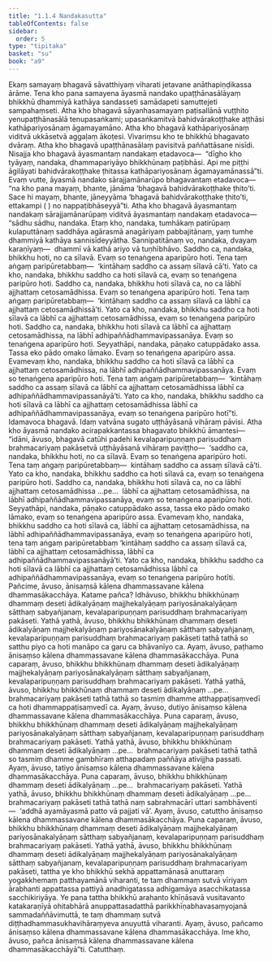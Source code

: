 ```yaml
---
title: "1.1.4 Nandakasutta"
tableOfContents: false
sidebar:
  order: 5
type: "tipitaka"
basket: "su"
book: "a9"
---
```



<DynamicBreadcrumb />

<Division number="4" book="a9" bookNo="17" page="169">

<Paragraph number="40" book="a9">
Ekaṃ samayaṃ bhagavā sāvatthiyaṃ viharati jetavane anāthapiṇḍikassa ārāme. Tena kho pana samayena āyasmā nandako upaṭṭhānasālāyaṃ bhikkhū dhammiyā kathāya sandasseti samādapeti samuttejeti sampahaṃseti. Atha kho bhagavā sāyanhasamayaṃ paṭisallānā vuṭṭhito yenupaṭṭhānasālā tenupasaṅkami; upasaṅkamitvā bahidvārakoṭṭhake aṭṭhāsi kathāpariyosānaṃ āgamayamāno. Atha kho bhagavā kathāpariyosānaṃ viditvā ukkāsetvā aggaḷaṃ ākoṭesi. Vivariṃsu kho te bhikkhū bhagavato dvāraṃ.
</Paragraph>

<Paragraph number="41" book="a9">
Atha kho bhagavā upaṭṭhānasālaṃ pavisitvā paññattāsane nisīdi. Nisajja kho bhagavā āyasmantaṃ nandakaṃ etadavoca—  “dīgho kho tyāyaṃ, nandaka, dhammapariyāyo bhikkhūnaṃ paṭibhāsi. Api me piṭṭhi āgilāyati bahidvārakoṭṭhake ṭhitassa kathāpariyosānaṃ āgamayamānassā”ti.
</Paragraph>

<Paragraph number="42" book="a9">
Evaṃ vutte, āyasmā nandako sārajjamānarūpo bhagavantaṃ etadavoca—  “na kho pana mayaṃ, bhante, jānāma ‘bhagavā bahidvārakoṭṭhake ṭhito’ti. Sace hi mayaṃ, bhante, jāneyyāma ‘bhagavā bahidvārakoṭṭhake ṭhito’ti, ettakampi ( ) no nappaṭibhāseyyā”ti.
</Paragraph>

<Paragraph number="43" book="a9">
Atha kho bhagavā āyasmantaṃ nandakaṃ sārajjamānarūpaṃ viditvā āyasmantaṃ nandakaṃ etadavoca—  “sādhu sādhu, nandaka. Etaṃ kho, nandaka, tumhākaṃ patirūpaṃ kulaputtānaṃ saddhāya agārasmā anagāriyaṃ pabbajitānaṃ, yaṃ tumhe dhammiyā kathāya sannisīdeyyātha. Sannipatitānaṃ vo, nandaka, dvayaṃ karaṇīyaṃ—  dhammī vā kathā ariyo vā tuṇhībhāvo. Saddho ca, nandaka, bhikkhu hoti, no ca sīlavā. Evaṃ so tenaṅgena aparipūro hoti. Tena taṃ aṅgaṃ paripūretabbaṃ—  ‘kintāhaṃ saddho ca assaṃ sīlavā cā’ti. Yato ca kho, nandaka, bhikkhu saddho ca hoti sīlavā ca, evaṃ so tenaṅgena paripūro hoti.
</Paragraph>

<Paragraph number="44" book="a9">
Saddho ca, nandaka, bhikkhu hoti sīlavā ca, no ca lābhī ajjhattaṃ cetosamādhissa. Evaṃ so tenaṅgena aparipūro hoti. Tena taṃ aṅgaṃ paripūretabbaṃ—  ‘kintāhaṃ saddho ca assaṃ sīlavā ca lābhī ca ajjhattaṃ cetosamādhissā’ti. Yato ca kho, nandaka, bhikkhu saddho ca hoti sīlavā ca lābhī ca ajjhattaṃ cetosamādhissa, evaṃ so tenaṅgena paripūro hoti.
</Paragraph>

<Paragraph number="45" book="a9">
Saddho ca, nandaka, bhikkhu hoti sīlavā ca lābhī ca ajjhattaṃ cetosamādhissa, na lābhī adhipaññādhammavipassanāya. Evaṃ so tenaṅgena aparipūro hoti. Seyyathāpi, nandaka, pāṇako catuppādako assa. Tassa eko pādo omako lāmako. Evaṃ so tenaṅgena aparipūro assa. Evamevaṃ kho, nandaka, bhikkhu saddho ca hoti sīlavā ca lābhī ca ajjhattaṃ cetosamādhissa, na lābhī adhipaññādhammavipassanāya. Evaṃ so tenaṅgena aparipūro hoti. Tena taṃ aṅgaṃ paripūretabbaṃ—  ‘kintāhaṃ saddho ca assaṃ sīlavā ca lābhī ca ajjhattaṃ cetosamādhissa lābhī ca adhipaññādhammavipassanāyā’ti.
</Paragraph>

<Paragraph number="46" book="a9">
Yato ca kho, nandaka, bhikkhu saddho ca hoti sīlavā ca lābhī ca ajjhattaṃ cetosamādhissa lābhī ca adhipaññādhammavipassanāya, evaṃ so tenaṅgena paripūro hotī”ti. Idamavoca bhagavā. Idaṃ vatvāna sugato uṭṭhāyāsanā vihāraṃ pāvisi.
</Paragraph>

<Paragraph number="47" book="a9">
Atha kho āyasmā nandako acirapakkantassa bhagavato bhikkhū āmantesi—  “idāni, āvuso, bhagavā catūhi padehi kevalaparipuṇṇaṃ parisuddhaṃ brahmacariyaṃ pakāsetvā uṭṭhāyāsanā vihāraṃ paviṭṭho—  ‘saddho ca, nandaka, bhikkhu hoti, no ca sīlavā. Evaṃ so tenaṅgena aparipūro hoti. Tena taṃ aṅgaṃ paripūretabbaṃ—  kintāhaṃ saddho ca assaṃ sīlavā cā’ti. Yato ca kho, nandaka, bhikkhu saddho ca hoti sīlavā ca, evaṃ so tenaṅgena paripūro hoti. Saddho ca, nandaka, bhikkhu hoti sīlavā ca, no ca lābhī ajjhattaṃ cetosamādhissa …pe…  lābhī ca ajjhattaṃ cetosamādhissa, na lābhī adhipaññādhammavipassanāya, evaṃ so tenaṅgena aparipūro hoti. Seyyathāpi, nandaka, pāṇako catuppādako assa, tassa eko pādo omako lāmako, evaṃ so tenaṅgena aparipūro assa. Evamevaṃ kho, nandaka, bhikkhu saddho ca hoti sīlavā ca, lābhī ca ajjhattaṃ cetosamādhissa, na lābhī adhipaññādhammavipassanāya, evaṃ so tenaṅgena aparipūro hoti, tena taṃ aṅgaṃ paripūretabbaṃ ‘kintāhaṃ saddho ca assaṃ sīlavā ca, lābhī ca ajjhattaṃ cetosamādhissa, lābhī ca adhipaññādhammavipassanāyā’ti. Yato ca kho, nandaka, bhikkhu saddho ca hoti sīlavā ca lābhī ca ajjhattaṃ cetosamādhissa lābhī ca adhipaññādhammavipassanāya, evaṃ so tenaṅgena paripūro hotīti.
</Paragraph>

<Paragraph number="48" book="a9">
Pañcime, āvuso, ānisaṃsā kālena dhammassavane kālena dhammasākacchāya. Katame pañca? Idhāvuso, bhikkhu bhikkhūnaṃ dhammaṃ deseti ādikalyāṇaṃ majjhekalyāṇaṃ pariyosānakalyāṇaṃ sātthaṃ sabyañjanaṃ, kevalaparipuṇṇaṃ parisuddhaṃ brahmacariyaṃ pakāseti. Yathā yathā, āvuso, bhikkhu bhikkhūnaṃ dhammaṃ deseti ādikalyāṇaṃ majjhekalyāṇaṃ pariyosānakalyāṇaṃ sātthaṃ sabyañjanaṃ, kevalaparipuṇṇaṃ parisuddhaṃ brahmacariyaṃ pakāseti tathā tathā so satthu piyo ca hoti manāpo ca garu ca bhāvanīyo ca. Ayaṃ, āvuso, paṭhamo ānisaṃso kālena dhammassavane kālena dhammasākacchāya.
</Paragraph>

<Paragraph number="49" book="a9">
Puna caparaṃ, āvuso, bhikkhu bhikkhūnaṃ dhammaṃ deseti ādikalyāṇaṃ majjhekalyāṇaṃ pariyosānakalyāṇaṃ sātthaṃ sabyañjanaṃ, kevalaparipuṇṇaṃ parisuddhaṃ brahmacariyaṃ pakāseti. Yathā yathā, āvuso, bhikkhu bhikkhūnaṃ dhammaṃ deseti ādikalyāṇaṃ …pe…  brahmacariyaṃ pakāseti tathā tathā so tasmiṃ dhamme atthappaṭisaṃvedī ca hoti dhammappaṭisaṃvedī ca. Ayaṃ, āvuso, dutiyo ānisaṃso kālena dhammassavane kālena dhammasākacchāya.
</Paragraph>

<Paragraph number="50" book="a9">
Puna caparaṃ, āvuso, bhikkhu bhikkhūnaṃ dhammaṃ deseti ādikalyāṇaṃ majjhekalyāṇaṃ pariyosānakalyāṇaṃ sātthaṃ sabyañjanaṃ, kevalaparipuṇṇaṃ parisuddhaṃ brahmacariyaṃ pakāseti. Yathā yathā, āvuso, bhikkhu bhikkhūnaṃ dhammaṃ deseti ādikalyāṇaṃ …pe…  brahmacariyaṃ pakāseti tathā tathā so tasmiṃ dhamme gambhīraṃ atthapadaṃ paññāya ativijjha passati. Ayaṃ, āvuso, tatiyo ānisaṃso kālena dhammassavane kālena dhammasākacchāya.
</Paragraph>

<Paragraph number="51" book="a9">
Puna caparaṃ, āvuso, bhikkhu bhikkhūnaṃ dhammaṃ deseti ādikalyāṇaṃ …pe…  brahmacariyaṃ pakāseti. Yathā yathā, āvuso, bhikkhu bhikkhūnaṃ dhammaṃ deseti ādikalyāṇaṃ …pe…  brahmacariyaṃ pakāseti tathā tathā naṃ sabrahmacārī uttari sambhāventi—  ‘addhā ayamāyasmā patto vā pajjati vā’. Ayaṃ, āvuso, catuttho ānisaṃso kālena dhammassavane kālena dhammasākacchāya.
</Paragraph>

<Paragraph number="52" book="a9">
Puna caparaṃ, āvuso, bhikkhu bhikkhūnaṃ dhammaṃ deseti ādikalyāṇaṃ majjhekalyāṇaṃ pariyosānakalyāṇaṃ sātthaṃ sabyañjanaṃ, kevalaparipuṇṇaṃ parisuddhaṃ brahmacariyaṃ pakāseti. Yathā yathā, āvuso, bhikkhu bhikkhūnaṃ dhammaṃ deseti ādikalyāṇaṃ majjhekalyāṇaṃ pariyosānakalyāṇaṃ sātthaṃ sabyañjanaṃ, kevalaparipuṇṇaṃ parisuddhaṃ brahmacariyaṃ pakāseti, tattha ye kho bhikkhū sekhā appattamānasā anuttaraṃ yogakkhemaṃ patthayamānā viharanti, te taṃ dhammaṃ sutvā vīriyaṃ ārabhanti appattassa pattiyā anadhigatassa adhigamāya asacchikatassa sacchikiriyāya. Ye pana tattha bhikkhū arahanto khīṇāsavā vusitavanto katakaraṇīyā ohitabhārā anuppattasadatthā parikkhīṇabhavasaṃyojanā sammadaññāvimuttā, te taṃ dhammaṃ sutvā diṭṭhadhammasukhavihāraṃyeva anuyuttā viharanti. Ayaṃ, āvuso, pañcamo ānisaṃso kālena dhammassavane kālena dhammasākacchāya. Ime kho, āvuso, pañca ānisaṃsā kālena dhammassavane kālena dhammasākacchāyā”ti.

</Paragraph>
</Division>

<Paragraph number="53" type="center" book="a9">
Catutthaṃ.
</Paragraph>